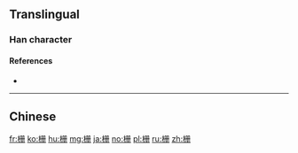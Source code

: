 {{also|柵}}
==Translingual==

===Han character===
{{Han char|rn=75|rad=木|as=05|sn=9|four=|canj=木月月一 (DBBM)|ids=⿰[[木]][[册]]}}

====References====
* {{Han ref|kx=0521.121|hdz=21187.010|uh=6805|ud=26629}}

----

==Chinese==
{{zh-see|柵}}

[[fr:栅]]
[[ko:栅]]
[[hu:栅]]
[[mg:栅]]
[[ja:栅]]
[[no:栅]]
[[pl:栅]]
[[ru:栅]]
[[zh:栅]]